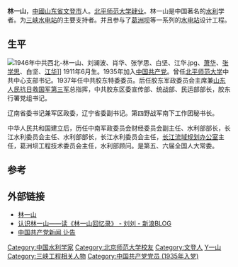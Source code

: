 '''林一山'''{{BD|1911年|6月|2007年|12月30日|catIdx=Lin林一山}}，[[中國|中國]][[山东省|山东省]][[文登市|文登市]]人。[[北平师范大学|北平师范大学]][[肄业|肄业]]。林一山是中国著名的[[水利|水利]]学者。为[[三峡水电站|三峡水电站]]的主要支持者。并且参与了[[葛洲坝|葛洲坝]]等一系列的[[水电站|水电站]]设计工程。

==生平==
[[File:1946年中共西北-林一山、刘澜波、肖华、张学思、白坚、江华.jpg|thumb]]、[[萧华|萧华]]、[[张学思|张学思]]、白坚、[[江华_(政治人物)|江华]]]]
1911年6月生。1935年加入[[中国共产党|中国共产党]]。曾任[[北平师范大学|北平师范大学]]中共中心支部书记。1937年任中共胶东特委委员。后任胶东军政委员会主席兼[[山东人民抗日救国军第三军|山东人民抗日救国军第三军]]总指挥，中共胶东区委宣传部、统战部、民运部部长，胶东行署党组书记。

辽南省委书记兼军区政委，辽宁省委副书记。第四野战军南下工作团秘书长。

中华人民共和国建立后，历任中南军政委员会财经委员会副主任、水利部部长，长江水利委员会主任、水利部部长，长江水利委员会主任，[[长江流域规划办公室|长江流域规划办公室]]主任，葛洲坝工程技术委员会主任，水利部顾问。是第五、六届全国人大常委。

==参考==
{{reflist}}

==外部链接==
*[https://web.archive.org/web/20070927143813/http://www.usablock.cn/full/Article_Print.asp?ArticleID=6697 林一山]
*[http://blog.sina.com.cn/u/4bf25c2f010007ju 认识林一山——读《林一山回忆录》 - 刘刘 - 新浪BLOG]
*[http://cpc.people.com.cn/GB/64093/87393/6789835.html 中国共产党新闻 讣告] {{Wayback|url=http://cpc.people.com.cn/GB/64093/87393/6789835.html |date=20190604222522 }}

{{DEFAULTSORT:Lin林一山}}
[[Category:中国水利学家|Category:中国水利学家]]
[[Category:北京师范大学校友|Category:北京师范大学校友]]
[[Category:文登人|Category:文登人]]
[[Category:林姓|Y一山]]
[[Category:三峡工程相关人物|Category:三峡工程相关人物]]
[[Category:中国共产党党员_(1935年入党)|Category:中国共产党党员 (1935年入党)]]